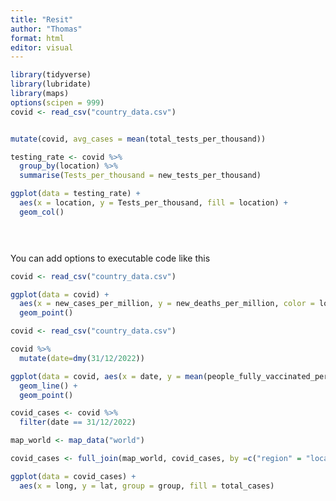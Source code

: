 ```yaml
---
title: "Resit"
author: "Thomas"
format: html
editor: visual
---
```


```r
library(tidyverse)
library(lubridate)
library(maps)
options(scipen = 999)
covid <- read_csv("country_data.csv")


mutate(covid, avg_cases = mean(total_tests_per_thousand))

testing_rate <- covid %>%
  group_by(location) %>%
  summarise(Tests_per_thousand = new_tests_per_thousand)

ggplot(data = testing_rate) +
  aes(x = location, y = Tests_per_thousand, fill = location) +
  geom_col()

  



```

You can add options to executable code like this

```r
covid <- read_csv("country_data.csv")

ggplot(data = covid) +
  aes(x = new_cases_per_million, y = new_deaths_per_million, color = location) + 
  geom_point()
```

```r
covid <- read_csv("country_data.csv")

covid %>%
  mutate(date=dmy(31/12/2022))

ggplot(data = covid, aes(x = date, y = mean(people_fully_vaccinated_per_hundred), group = location)) +
  geom_line() +
  geom_point()
```

```r


covid_cases <- covid %>%
  filter(date == 31/12/2022)

map_world <- map_data("world")

covid_cases <- full_join(map_world, covid_cases, by =c("region" = "location"))

ggplot(data = covid_cases) +
  aes(x = long, y = lat, group = group, fill = total_cases)



```
